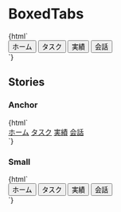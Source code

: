 
<Meta title="Menus/BoxedTabs" />

# BoxedTabs

<Canvas>
  <Story name="Default">
    {html`
      <div class="boxed-tabs">
        <div role="tablist" aria-label="Sample BoxedTabs">
          <button
            role="tab"
            aria-selected="false"
            aria-controls="default-panel-1"
            id="default-tab-1"
            tabindex="0"
          >
            ホーム
          </button>
          <button
            role="tab"
            aria-selected="false"
            aria-controls="default-panel-2"
            id="default-tab-2"
            tabindex="0"
          >
            タスク
          </button>
          <button
            role="tab"
            aria-selected="true"
            aria-controls="default-panel-3"
            id="default-tab-3"
            tabindex="-1"
          >
            実績
          </button>
          <button
            role="tab"
            aria-selected="false"
            aria-controls="default-panel-4"
            id="default-tab-4"
            tabindex="0"
          >
            会話
          </button>
        </div>
      </div>
      <div
        role="tabpanel"
        id="default-panel-1"
        aria-labelledby="default-tab-1"
      ></div>
      <div
        role="tabpanel"
        id="default-panel-2"
        aria-labelledby="default-tab-2"
      ></div>
      <div
        role="tabpanel"
        id="default-panel-3"
        aria-labelledby="default-tab-3"
      ></div>
      <div
        role="tabpanel"
        id="default-panel-4"
        aria-labelledby="default-tab-4"
      ></div>
    `}
  </Story>
</Canvas>

## Stories

### Anchor

<Canvas>
  <Story name="Anchor">
    {html`
      <div class="boxed-tabs">
        <div role="tablist" aria-label="Sample BoxedTabs">
          <a
            href="#"
            role="tab"
            aria-selected="false"
            aria-controls="anchor-panel-1"
            id="anchor-tab-1"
            tabindex="0"
            >ホーム</a
          >
          <a
            href="#"
            role="tab"
            aria-selected="false"
            aria-controls="anchor-panel-2"
            id="anchor-tab-2"
            tabindex="0"
            >タスク</a
          >
          <a
            href="#"
            role="tab"
            aria-selected="true"
            aria-controls="anchor-panel-3"
            id="anchor-tab-3"
            tabindex="-1"
            >実績</a
          >
          <a
            href="#"
            role="tab"
            aria-selected="false"
            aria-controls="anchor-panel-4"
            id="anchor-tab-4"
            tabindex="0"
            >会話</a
          >
        </div>
      </div>
      <div
        role="tabpanel"
        id="anchor-panel-1"
        aria-labelledby="anchor-tab-1"
      ></div>
      <div
        role="tabpanel"
        id="anchor-panel-2"
        aria-labelledby="anchor-tab-2"
      ></div>
      <div
        role="tabpanel"
        id="anchor-panel-3"
        aria-labelledby="anchor-tab-3"
      ></div>
      <div
        role="tabpanel"
        id="anchor-panel-4"
        aria-labelledby="anchor-tab-4"
      ></div>
    `}
  </Story>
</Canvas>

### Small

<Canvas>
  <Story name="Small">
    {html`
      <div class="boxed-tabs">
        <div class="text-sm" role="tablist" aria-label="Sample BoxedTabs">
          <button
            role="tab"
            aria-selected="false"
            aria-controls="small-panel-1"
            id="small-tab-1"
            tabindex="0"
          >
            ホーム
          </button>
          <button
            role="tab"
            aria-selected="false"
            aria-controls="small-panel-2"
            id="small-tab-2"
            tabindex="0"
          >
            タスク
          </button>
          <button
            role="tab"
            aria-selected="true"
            aria-controls="small-panel-3"
            id="small-tab-3"
            tabindex="-1"
          >
            実績
          </button>
          <button
            role="tab"
            aria-selected="false"
            aria-controls="small-panel-4"
            id="small-tab-4"
            tabindex="0"
          >
            会話
          </button>
        </div>
      </div>
      <div
        role="tabpanel"
        id="small-panel-1"
        aria-labelledby="small-tab-1"
      ></div>
      <div
        role="tabpanel"
        id="small-panel-2"
        aria-labelledby="small-tab-2"
      ></div>
      <div
        role="tabpanel"
        id="small-panel-3"
        aria-labelledby="small-tab-3"
      ></div>
      <div
        role="tabpanel"
        id="small-panel-4"
        aria-labelledby="small-tab-4"
      ></div>
    `}
  </Story>
</Canvas>
